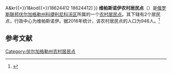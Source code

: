 {{Infobox Settlement
| official_name = 维帕斯诺伊农村居民点
| native_name = Выпасновское сельское поселение
| settlement_type = [[农村居民点|农村居民点]]
| subdivision_type = [[国家|国家]]
| subdivision_type1 = [[州_(俄罗斯)|州]]
| subdivision_type2 = [[区_(苏联)|区]]
| subdivision_name = {{RUS}}
| subdivision_name1 = [[伏尔加格勒州|伏尔加格勒州]]
| subdivision_name2 = [[科捷利尼科沃区|科捷利尼科沃区]]
| seat_type = 行政中心
| seat = 维帕斯诺伊
| population_as_of=2016
| population_footnotes = <ref name=stat />
| population_total = 946
| coordinates_display = inline,title
| latd = 47 | latm = 36 | lats = 06 | latNS = N
| longd = 43 | longm = 34 | longs = 30 | longEW = E
| timezone = [[莫斯科时间|MSK]]
| utc_offset = +3
| blank_name = [[俄罗斯市政土地区划代码|OKTMO编码]]
| blank_info = [http://classif.spb.ru/classificators/view/tma.php?st{{=}}A&kr{{=}}1&kod{{=}}18624412 18624412]
}}
'''维帕斯诺伊农村居民点'''（{{lang-ru|Выпасновское сельское поселение}}）是[[俄罗斯联邦|俄罗斯联邦]][[伏尔加格勒州|伏尔加格勒州]][[科捷利尼科沃区|科捷利尼科沃区]]所属的一个[[农村居民点|农村居民点]]。其下辖有2个居民点，行政中心为维帕斯诺伊。据2016年统计，该农村居民点的人口为946人。<ref name=stat>{{cite web | url = http://www.gks.ru/free_doc/doc_2016/bul_dr/mun_obr2016.rar | title = Численность населения Российской Федерации по муниципальным образованиям на 1 января 2016 года | language = ru | accessdate = 2016-12-19 | archive-date = 2019-05-13 | archive-url = https://web.archive.org/web/20190513150350/http://www.gks.ru/free_doc/doc_2016/bul_dr/mun_obr2016.rar | dead-url = no }}</ref>

== 参考文献 ==
{{reflist}}

{{Russia-stub}}

[[Category:伏尔加格勒州农村居民点|Category:伏尔加格勒州农村居民点]]